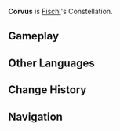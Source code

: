 {{Constellation Overview Infobox
|title     = Corvus
|character = Fischl
|meaning   = Raven
}}
'''Corvus''' is [[Fischl]]'s Constellation.

==Gameplay==
{{Constellation Table|Fischl}}

==Other Languages==
{{Other Languages
|en      = Corvus
|en_lang = la
|en_tl   = Raven
|zhs     = 幻鸦座
|zhs_rm  = Huànyā-zuò
|zht     = 幻鴉座
|zht_rm  = Huànyā-zuò
|zh_tl   = Phantasmal Raven Constellation<ref name="corvid" group="•">{{Lang|The word translated as "raven" here|zh=鴉|zh_rm=yā|ja=鴉|ja_rm=karasu|ko=까마귀|ko_rm=kkamagwi|sort=zh,ja,ko}} can refer to both crows and ravens.</ref>
|ja      = 幻ノ鴉座
|ja_rm   = Maboroshi no Karasu-za
|ja_tl   = Phantasmal Raven Constellation<ref name="corvid" group="•" />
|ko      = 환상까마귀자리
|ko_rm   = Hwansang Kkamagwi-jari
|ko_tl   = Phantasmal Crow Constellation<ref name="corvid" group="•" />
|es      = Corvus
|fr      = Corvus
|ru      = Призрачный Ворон
|ru_tl   = Phantasmal Raven
|th      = Corvus
|vi      = Hoan Áp
|vi_tl   = 
|de      = Corvus
|id      = Corvus
|pt      = Corvus
}}

==Change History==
{{Change History|1.0}}

==Navigation==
{{Constellation Navbox}}